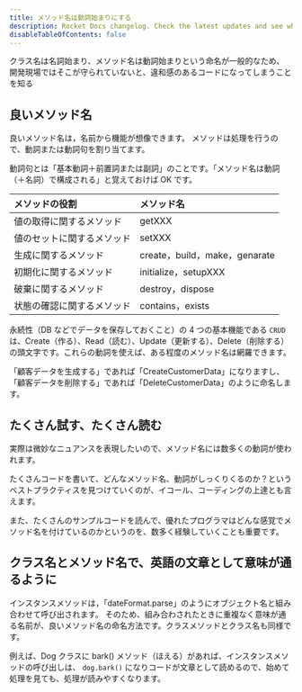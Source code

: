 ```yaml
---
title: メソッド名は動詞始まりにする
description: Rocket Docs changelog. Check the latest updates and see what's new.
disableTableOfContents: false
---
```


<p class="goal">
  クラス名は名詞始まり、メソッド名は動詞始まりという命名が一般的なため、
  開発現場ではそこが守られていないと、違和感のあるコードになってしまうことを知る
</p>

## 良いメソッド名

良いメソッド名は，名前から機能が想像できます。
メソッドは処理を行うので、動詞または動詞句を割り当てます。

動詞句とは「基本動詞＋前置詞または副詞」のことです。「メソッド名は動詞（＋名詞）で構成される」と覚えておけば OK です。

| メソッドの役割             | メソッド名                    |
| :------------------------- | :---------------------------- |
| 値の取得に関するメソッド   | getXXX                        |
| 値のセットに関するメソッド | setXXX                        |
| 生成に関するメソッド       | create，build，make，genarate |
| 初期化に関するメソッド     | initialize，setupXXX          |
| 破棄に関するメソッド       | destroy，dispose              |
| 状態の確認に関するメソッド | contains，exists              |

永続性（DB などでデータを保存しておくこと）の 4 つの基本機能である `CRUD` は、Create（作る）、Read（読む）、Update（更新する）、Delete（削除する）の頭文字です。これらの動詞を使えば、ある程度のメソッド名は網羅できます。

「顧客データを生成する」であれば「CreateCustomerData」になりますし、「顧客データを削除する」であれば「DeleteCustomerData」のように命名します。

## たくさん試す、たくさん読む

実際は微妙なニュアンスを表現したいので、メソッド名には数多くの動詞が使われます。

たくさんコードを書いて、どんなメソッド名、動詞がしっくりくるのか？というベストプラクティスを見つけていくのが、イコール、コーディングの上達とも言えます。

また、たくさんのサンプルコードを読んで、優れたプログラマはどんな感覚でメソッド名を付けているのかというのを、数多く経験していくことも重要です。

## クラス名とメソッド名で、英語の文章として意味が通るように

インスタンスメソッドは，「⁠dateFormat.parse」のようにオブジェクト名と組み合わせて呼び出されます。
そのため、組み合わされたときに重複なく意味が通る名前が、良いメソッド名の命名方法です。クラスメソッドとクラス名も同様です。

例えば、Dog クラスに bark() メソッド（ほえる）があれば、インスタンスメソッドの呼び出しは、
`dog.bark()` になりコードが文章として読めるので、始めて処理を見ても、処理が読みやすくなります。
